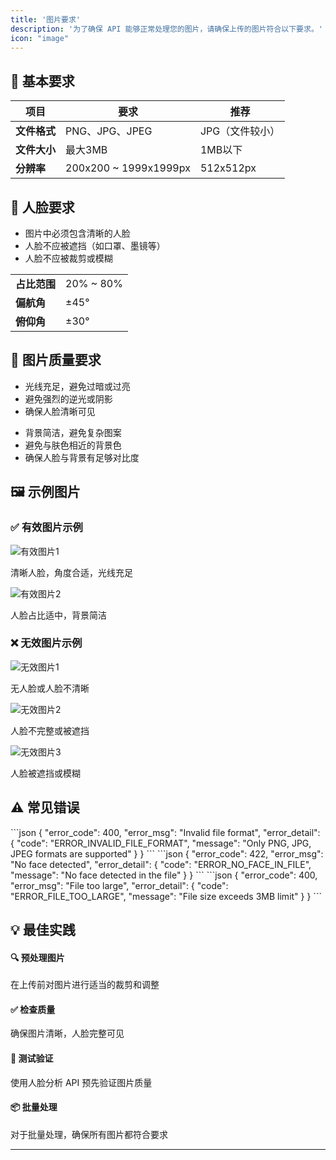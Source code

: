 ```yaml
---
title: '图片要求'
description: '为了确保 API 能够正常处理您的图片，请确保上传的图片符合以下要求。'
icon: "image"
---
```



## 📎 基本要求

| 项目 | 要求 | 推荐 |
|------|------|------|
| **文件格式** | PNG、JPG、JPEG | JPG（文件较小） |
| **文件大小** | 最大3MB | 1MB以下 |
| **分辨率** | 200x200 ~ 1999x1999px | 512x512px |

## 👤 人脸要求
<Columns cols={2}>
  <Card title="人脸完整性" >
    <div>
      <ul>
        <li>图片中必须包含清晰的人脸</li>
        <li>人脸不应被遮挡（如口罩、墨镜等）</li>
        <li>人脸不应被裁剪或模糊</li>
      </ul>
    </div>
  </Card>
  <Card title="人脸占比 & 角度">
    <div>
      <table>
        <tr><td><strong>占比范围</strong></td><td>20% ~ 80%</td></tr>
        <tr><td><strong>偏航角</strong></td><td>±45°</td></tr>
        <tr><td><strong>俯仰角</strong></td><td>±30°</td></tr>
      </table>
    </div>
  </Card>
</Columns>

## 🌅 图片质量要求

<Columns cols={2}>
  <Card title="☀️ 光线条件" >
    <div>
      <ul>
        <li>光线充足，避免过暗或过亮</li>
        <li>避免强烈的逆光或阴影</li>
        <li>确保人脸清晰可见</li>
      </ul>
    </div>
  </Card>
  <Card title="🌆 背景要求">
    <div>
      <ul>
        <li>背景简洁，避免复杂图案</li>
        <li>避免与肤色相近的背景色</li>
        <li>确保人脸与背景有足够对比度</li>
      </ul>
    </div>
  </Card>
</Columns>

## 🖼️ 示例图片

<div style={{display: 'grid', gridTemplateColumns: '1fr 1fr', gap: '30px'}}>
  <div>
    <h3 style={{color: '#22c55e'}}>✅ 有效图片示例</h3>
    <div style={{display: 'grid', gap: '15px'}}>
      <div style={{border: '2px solid #22c55e', borderRadius: '8px', padding: '10px', textAlign: 'center'}}>
        <img src="https://ai-resource.ailabtools.com/hairstyle-changer-pro/valid-invalid-examples/valid-1.webp" alt="有效图片1" style={{width: '100px', height: '100px', objectFit: 'cover', borderRadius: '4px'}} />
        <p style={{margin: '8px 0 0 0', fontSize: '14px'}}>清晰人脸，角度合适，光线充足</p>
      </div>
      <div style={{border: '2px solid #22c55e', borderRadius: '8px', padding: '10px', textAlign: 'center'}}>
        <img src="https://ai-resource.ailabtools.com/hairstyle-changer-pro/valid-invalid-examples/valid-2.webp" alt="有效图片2" style={{width: '100px', height: '100px', objectFit: 'cover', borderRadius: '4px'}} />
        <p style={{margin: '8px 0 0 0', fontSize: '14px'}}>人脸占比适中，背景简洁</p>
      </div>
    </div>
  </div>
  <div>
    <h3 style={{color: '#ef4444'}}>❌ 无效图片示例</h3>
    <div style={{display: 'grid', gap: '15px'}}>
      <div style={{border: '2px solid #ef4444', borderRadius: '8px', padding: '10px', textAlign: 'center'}}>
        <img src="https://ai-resource.ailabtools.com/hairstyle-changer-pro/valid-invalid-examples/no-face-1.webp" alt="无效图片1" style={{width: '100px', height: '100px', objectFit: 'cover', borderRadius: '4px'}} />
        <p style={{margin: '8px 0 0 0', fontSize: '14px', color: '#ef4444'}}>无人脸或人脸不清晰</p>
      </div>
      <div style={{border: '2px solid #ef4444', borderRadius: '8px', padding: '10px', textAlign: 'center'}}>
        <img src="https://ai-resource.ailabtools.com/hairstyle-changer-pro/valid-invalid-examples/face-incomplete-1.webp" alt="无效图片2" style={{width: '100px', height: '100px', objectFit: 'cover', borderRadius: '4px'}} />
        <p style={{margin: '8px 0 0 0', fontSize: '14px', color: '#ef4444'}}>人脸不完整或被遮挡</p>
      </div>
      <div style={{border: '2px solid #ef4444', borderRadius: '8px', padding: '10px', textAlign: 'center'}}>
        <img src="https://ai-resource.ailabtools.com/hairstyle-changer-pro/valid-invalid-examples/face-blocked-1.webp" alt="无效图片3" style={{width: '100px', height: '100px', objectFit: 'cover', borderRadius: '4px'}} />
        <p style={{margin: '8px 0 0 0', fontSize: '14px', color: '#ef4444'}}>人脸被遮挡或模糊</p>
      </div>
    </div>
  </div>
</div>

## ⚠️ 常见错误

<Card title="❎ 文件格式错误" >
```json
{
  "error_code": 400,
  "error_msg": "Invalid file format",
  "error_detail": {
    "code": "ERROR_INVALID_FILE_FORMAT",
    "message": "Only PNG, JPG, JPEG formats are supported"
  }
}
```
</Card>
<Card title="🚫 无人脸检测" >
```json
{
  "error_code": 422,
  "error_msg": "No face detected",
  "error_detail": {
    "code": "ERROR_NO_FACE_IN_FILE",
    "message": "No face detected in the file"
  }
}
```
</Card>
<Card title="📦 文件大小超限" >
```json
{
  "error_code": 400,
  "error_msg": "File too large",
  "error_detail": {
    "code": "ERROR_FILE_TOO_LARGE",
    "message": "File size exceeds 3MB limit"
  }
}
```
</Card>

## 💡 最佳实践

<div style={{display: 'grid', gridTemplateColumns: 'repeat(auto-fit, minmax(250px, 1fr))', gap: '15px'}}>
  <div style={{padding: '15px', border: '1px solid #e5e7eb', borderRadius: '8px', backgroundColor: '#f9fafb'}}>
    <h4>🔍 预处理图片</h4>
    <p>在上传前对图片进行适当的裁剪和调整</p>
  </div>
  <div style={{padding: '15px', border: '1px solid #e5e7eb', borderRadius: '8px', backgroundColor: '#f9fafb'}}>
    <h4>✅ 检查质量</h4>
    <p>确保图片清晰，人脸完整可见</p>
  </div>
  <div style={{padding: '15px', border: '1px solid #e5e7eb', borderRadius: '8px', backgroundColor: '#f9fafb'}}>
    <h4>🧪 测试验证</h4>
    <p>使用人脸分析 API 预先验证图片质量</p>
  </div>
  <div style={{padding: '15px', border: '1px solid #e5e7eb', borderRadius: '8px', backgroundColor: '#f9fafb'}}>
    <h4>📦 批量处理</h4>
    <p>对于批量处理，确保所有图片都符合要求</p>
  </div>
</div>

---
